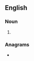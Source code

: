 ==English==

===Noun===
{{head|en|noun plural form}}

# {{plural of|dearest|lang=en}}

===Anagrams===
* {{anagrams|en|asserted|estrades|sad trees|star seed|starseed}}